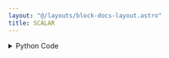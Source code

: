 ```yaml
---
layout: "@/layouts/block-docs-layout.astro"
title: SCALAR
---
```



<PythonDocsDisplay docstring={docstring} />

<details>
<summary>Python Code</summary>
```python
from flojoy import flojoy, Scalar, DataContainer
from typing import Optional


@flojoy
def SCALAR(
    _: Optional[DataContainer] = None,
    value: float = 3.0,
) -> Scalar:
    """The SCALAR node returns a single Scalar value.

    Parameters
    ----------
    value : float
        The value set in Parameters

    Returns
    -------
    Scalar
        c: return the value being set in Parameters
    """

    return Scalar(c=value)

```
[Find this Flojoy Block on GitHub](https://github.com/flojoy-ai/blocks/blob/main/blocks/GENERATORS/SIMULATIONS/SCALAR/SCALAR.py)
</details>

## Example

<GetHelpWidget />

<AppDisplay app={app} blockName="SCALAR" client:visible />

In this example, `LINSPACE` is used to generate a list of 200 samples and is added with a `SCALAR` that holds value 10

All of the points that were generated have increased by 10. 

